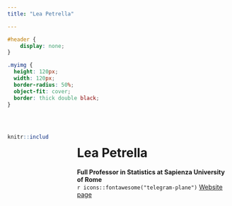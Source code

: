 ```yaml
---
title: "Lea Petrella"

---
```


```css
#header {
    display: none;
}
```

```css
.myimg {
  height: 120px;
  width: 120px;
  border-radius: 50%;
  object-fit: cover;
  border: thick double black;
}
```
<br>

:::: {.columns}

::: {.column width="20%"}
```r
knitr::include_graphics("images/petrella2.jpeg")
``` 
:::

::: {.column width="5%"}

:::

::: {.column width="75%"}
# Lea Petrella 

**Full Professor in Statistics at Sapienza University of Rome**
<!-- <br> -->
<br>
`r icons::fontawesome("telegram-plane")` [Website page](https://web.uniroma1.it/memotef/users/petrella-lea) 

<!--`r icons::fontawesome("at")` [lea.petrella@uniroma1.it](mailto:lea.petrella@uniroma1.it) -->
:::

::::
